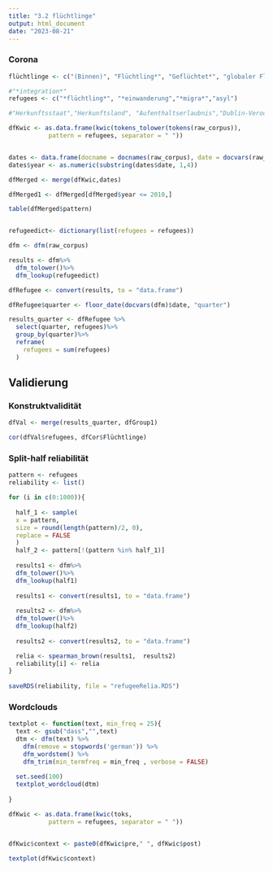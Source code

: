 ```yaml
---
title: "3.2 flüchtlinge"
output: html_document
date: "2023-08-21"
---
```


### Corona

```r
flüchtlinge <- c("(Binnen)", "Flüchtling*", "Geflüchtet*", "globaler Flüchtlingspakt", "Syrien", "Migranten*", "Genfer Flüchtlingskonvention", "Flüchtlingslager", "Asylbewerber*", "Asyl", "Aufenthaltserlaubnis", "Einwanderung*", "Aufenthaltstitel", "Illegal", "Herkunftsstaat*", "Dublin-Verordnung","Dublin-Abkommen")

#"*integration*"
refugees <- c("*flüchtling*", "*einwanderung","*migra*","asyl")

#"Herkunftsstaat","Herkunftsland", "Aufenthaltserlaubnis","Dublin-Verodnung","Dublin-Abkommen"
```


```r
dfKwic <- as.data.frame(kwic(tokens_tolower(tokens(raw_corpus)),
           pattern = refugees, separator = " "))


dates <- data.frame(docname = docnames(raw_corpus), date = docvars(raw_corpus)$date)
dates$year <- as.numeric(substring(dates$date, 1,4))

dfMerged <- merge(dfKwic,dates)

dfMerged1 <- dfMerged[dfMerged$year <= 2010,]

table(dfMerged$pattern)



```

```r
refugeedict<- dictionary(list(refugees = refugees))

dfm <- dfm(raw_corpus)

results <- dfm%>%
  dfm_tolower()%>%
  dfm_lookup(refugeedict)

dfRefugee <- convert(results, to = "data.frame")

dfRefugee$quarter <- floor_date(docvars(dfm)$date, "quarter")

results_quarter <- dfRefugee %>%
  select(quarter, refugees)%>%
  group_by(quarter)%>%
  reframe(
    refugees = sum(refugees)
  )

```


## Validierung

### Konstruktvalidität

```r
dfVal <- merge(results_quarter, dfGroup1)

cor(dfVal$refugees, dfCor$Flüchtlinge)
```
### Split-half reliabilität

```r
pattern <- refugees
reliability <- list()

for (i in c(0:1000)){
  
  half_1 <- sample(
  x = pattern,
  size = round(length(pattern)/2, 0),
  replace = FALSE
  )
  half_2 <- pattern[!(pattern %in% half_1)]
  
  results1 <- dfm%>%
  dfm_tolower()%>%
  dfm_lookup(half1)
  
  results1 <- convert(results1, to = "data.frame")
  
  results2 <- dfm%>%
  dfm_tolower()%>%
  dfm_lookup(half2)
  
  results2 <- convert(results2, to = "data.frame")

  relia <- spearman_brown(results1,  results2)
  reliability[i] <- relia
}
  
saveRDS(reliability, file = "refugeeRelia.RDS") 
```

### Wordclouds

```r
textplot <- function(text, min_freq = 25){
  text <- gsub("dass","",text)
  dtm <- dfm(text) %>%
    dfm(remove = stopwords('german')) %>%
    dfm_wordstem() %>%
    dfm_trim(min_termfreq = min_freq , verbose = FALSE)
  
  set.seed(100)
  textplot_wordcloud(dtm)
  
}
```

```r
dfKwic <- as.data.frame(kwic(toks,
           pattern = refugees, separator = " "))


dfKwic$context <- paste0(dfKwic$pre," ", dfKwic$post)

textplot(dfKwic$context)
```
